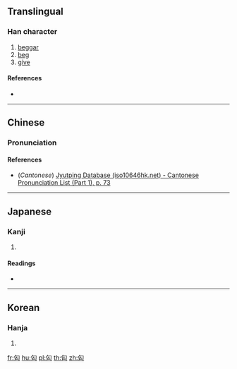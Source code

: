 ==Translingual==

===Han character===
{{Han char|rn=20|rad=勹|as=03|sn=5|four=|canj=PVO|ids=⿹勹亾}}

# [[beggar]]
# [[beg]]
# [[give]]

====References====
* {{Han ref|kx=0150.250|dkj=02504|dj=0339.170|hdz=10257.030|uh=5303|ud=21251}}

----

==Chinese==
{{zh-forms}}

===Pronunciation===
{{zh-pron
|m=gài
|c=koi3
|mc=y
|oc=y
|ma=
|cat=n,v
}}

====References====
* (''Cantonese'') [http://www.iso10646hk.net/jp/document/download.jsp Jyutping Database (iso10646hk.net) - Cantonese Pronunciation List (Part 1), p. 73]

----

==Japanese==

===Kanji===
{{ja-kanji|grade=|rs=勹03}}

# {{defn|lang=ja|sort=勹03}}

====Readings====
* {{ja-readings|on=[[かつ]] (katsu), [[かち]] (kachi), [[かい]] (kai)|kun=[[こう]] (kou), [[あたえる]] (ataeru)}}

----

==Korean==

===Hanja===
{{ko-hanja|hangeul=개|rv=gae|mr=kae}}

# {{defn|lang=ko|sort=勹03}}

[[fr:匃]]
[[hu:匃]]
[[pl:匃]]
[[th:匃]]
[[zh:匃]]